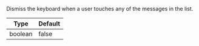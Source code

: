 Dismiss the keyboard when a user touches any of the messages in the list.

| Type    | Default |
| ------- | ------- |
| boolean | false   |
